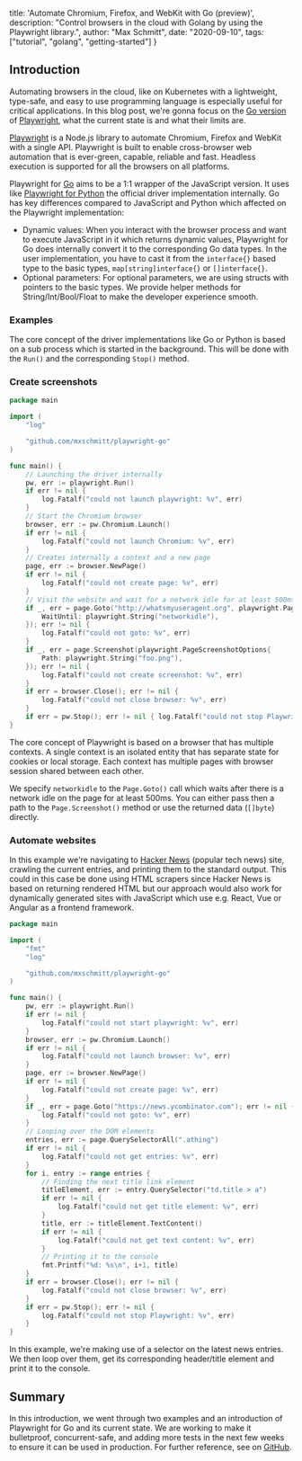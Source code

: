   title: 'Automate Chromium, Firefox, and WebKit with Go (preview)',
  description: "Control browsers in the cloud with Golang by using the Playwright library.",
  author: "Max Schmitt",
  date: "2020-09-10",
  tags: ["tutorial", "golang", "getting-started"]
}

## Introduction

Automating browsers in the cloud, like on Kubernetes with a lightweight, type-safe, and easy to use programming language is especially useful for critical applications. In this blog post, we're gonna focus on the [Go version](https://github.com/mxschmitt/playwright-go) of [Playwright](https://github.com/microsoft/playwright), what the current state is and what their limits are.

[Playwright](https://github.com/microsoft/playwright) is a Node.js library to automate Chromium, Firefox and WebKit with a single API. Playwright is built to enable cross-browser web automation that is ever-green, capable, reliable and fast. Headless execution is supported for all the browsers on all platforms.

Playwright for [Go](https://golang.org) aims to be a 1:1 wrapper of the JavaScript version. It uses like [Playwright for Python](https://github.com/microsoft/playwright-python) the official driver implementation internally. Go has key differences compared to JavaScript and Python which affected on the Playwright implementation:

- Dynamic values: When you interact with the browser process and want to execute JavaScript in it which returns dynamic values, Playwright for Go does internally convert it to the corresponding Go data types. In the user implementation, you have to cast it from the `interface{}` based type to the basic types, `map[string]interface{}` or `[]interface{}`.
- Optional parameters: For optional parameters, we are using structs with pointers to the basic types. We provide helper methods for String/Int/Bool/Float to make the developer experience smooth.

### Examples

The core concept of the driver implementations like Go or Python is based on a sub process which is started in the background. This will be done with the `Run()` and the corresponding `Stop()` method.

### Create screenshots

```go
package main

import (
	"log"

	"github.com/mxschmitt/playwright-go"
)

func main() {
	// Launching the driver internally
	pw, err := playwright.Run()
	if err != nil {
		log.Fatalf("could not launch playwright: %v", err)
	}
	// Start the Chromium browser
	browser, err := pw.Chromium.Launch()
	if err != nil {
		log.Fatalf("could not launch Chromium: %v", err)
	}
	// Creates internally a context and a new page
	page, err := browser.NewPage()
	if err != nil {
		log.Fatalf("could not create page: %v", err)
	}
	// Visit the website and wait for a network idle for at least 500ms
	if _, err = page.Goto("http://whatsmyuseragent.org", playwright.PageGotoOptions{
		WaitUntil: playwright.String("networkidle"),
	}); err != nil {
		log.Fatalf("could not goto: %v", err)
	}
	if _, err = page.Screenshot(playwright.PageScreenshotOptions{
		Path: playwright.String("foo.png"),
	}); err != nil {
		log.Fatalf("could not create screenshot: %v", err)
	}
	if err = browser.Close(); err != nil {
		log.Fatalf("could not close browser: %v", err)
	}
	if err = pw.Stop(); err != nil { log.Fatalf("could not stop Playwright: %v", err) }
}
```

The core concept of Playwright is based on a browser that has multiple contexts. A single context is an isolated entity that has separate state for cookies or local storage. Each context has multiple pages with browser session shared between each other.

We specify `networkidle` to the `Page.Goto()` call which waits after there is a network idle on the page for at least 500ms. You can either pass then a path to the `Page.Screenshot()` method or use the returned data (`[]byte`) directly.

### Automate websites

In this example we're navigating to [Hacker News](https://news.ycombinator.com/) (popular tech news) site, crawling the current entries, and printing them to the standard output. This could in this case be done using HTML scrapers since Hacker News is based on returning rendered HTML but our approach would also work for dynamically generated sites with JavaScript which use e.g. React, Vue or Angular as a frontend framework.

```go
package main

import (
	"fmt"
	"log"

	"github.com/mxschmitt/playwright-go"
)

func main() {
	pw, err := playwright.Run()
	if err != nil {
		log.Fatalf("could not start playwright: %v", err)
	}
	browser, err := pw.Chromium.Launch()
	if err != nil {
		log.Fatalf("could not launch browser: %v", err)
	}
	page, err := browser.NewPage()
	if err != nil {
		log.Fatalf("could not create page: %v", err)
	}
	if _, err = page.Goto("https://news.ycombinator.com"); err != nil {
		log.Fatalf("could not goto: %v", err)
	}
	// Looping over the DOM elements
	entries, err := page.QuerySelectorAll(".athing")
	if err != nil {
		log.Fatalf("could not get entries: %v", err)
	}
	for i, entry := range entries {
		// Finding the next title link element
		titleElement, err := entry.QuerySelector("td.title > a")
		if err != nil {
			log.Fatalf("could not get title element: %v", err)
		}
		title, err := titleElement.TextContent()
		if err != nil {
			log.Fatalf("could not get text content: %v", err)
		}
		// Printing it to the console
		fmt.Printf("%d: %s\n", i+1, title)
	}
	if err = browser.Close(); err != nil {
		log.Fatalf("could not close browser: %v", err)
	}
	if err = pw.Stop(); err != nil {
		log.Fatalf("could not stop Playwright: %v", err)
	}
}
```

In this example, we're making use of a selector on the latest news entries. We then loop over them, get its corresponding header/title element and print it to the console.

## Summary

In this introduction, we went through two examples and an introduction of Playwright for Go and its current state. We are working to make it bulletproof, concurrent-safe, and adding more tests in the next few weeks to ensure it can be used in production. For further reference, see on [GitHub](https://github.com/mxschmitt/playwright-go).
